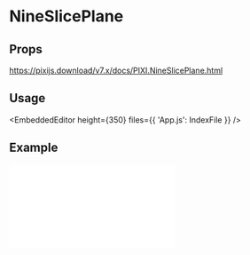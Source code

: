 
# NineSlicePlane

## Props

https://pixijs.download/v7.x/docs/PIXI.NineSlicePlane.html

## Usage

<EmbeddedEditor height={350} files={{ 'App.js': IndexFile }} />

## Example

<iframe
  height={500}
  scrolling="no"
  title="Nine Slice Plane"
  src="//codepen.io/inlet/embed/8bf47b3e9a4539c472ea2836780c59eb/?height=300&theme-id=33987&default-tab=result&embed-version=2"
  frameBorder="no"
  allowFullScreen={true}
  style={{ width: '100%' }}
/>
